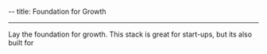 --
title: Foundation for Growth

---

Lay the foundation for growth. This stack is great for start-ups, but its also built for
